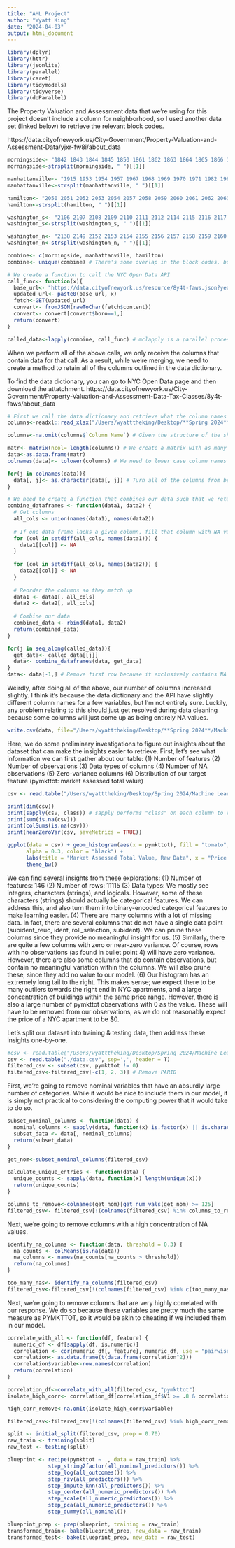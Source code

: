 ```yaml
---
title: "AML Project"
author: "Wyatt King"
date: "2024-04-03"
output: html_document
---
```


```r
library(dplyr)
library(httr)
library(jsonlite)
library(parallel)
library(caret)
library(tidymodels)
library(tidyverse)
library(doParallel)
```

The Property Valuation and Assessment data that we're using for this project doesn't include a column for neighborhood, so I used another data set (linked below) to retrieve the relevant block codes.

https://data.cityofnewyork.us/City-Government/Property-Valuation-and-Assessment-Data/yjxr-fw8i/about_data 

```r
morningside<- "1842 1843 1844 1845 1850 1861 1862 1863 1864 1865 1866 1867 1878 1879 1880 1881 1882 1883 1884 1885 1886 1892 1893 1894 1895 1896 1897 1950 1951 1952 1961 1962 1963 1964 1966 1973 1975 1976 1977 1978 1980 1989 1990 1991 1992 1993 1994 1995"
morningside<-strsplit(morningside, " ")[[1]]

manhattanville<- "1915 1953 1954 1957 1967 1968 1969 1970 1971 1982 1983 1984 1986 1987 1988 1995 1996 1998 1999 2001 2002 2004 2005 2086 2101"
manhattanville<-strsplit(manhattanville, " ")[[1]]

hamilton<- "2050 2051 2052 2053 2054 2057 2058 2059 2060 2061 2062 2063 2064 2065 2066 2067 2068 2069 2070 2071 2072 2073 2074 2075 2076 2077 2078 2079 2080 2081 2082 2083 2084 2085 2087 2088 2089 2090 2091 2092 2093 2094 2095 2096 2097 2098 2099 2100 2101 2140"
hamilton<-strsplit(hamilton, " ")[[1]]

washington_s<- "2106 2107 2108 2109 2110 2111 2112 2114 2115 2116 2117 2118 2119 2120 2121 2122 2123 2124 2125 2126 2127 2128 2129 2130 2131 2132 2133 2134 2135 2136 2137 2138 2139 2140 2141 2142 2143 2144 2145 2152 2153 2162 2163 2176 2177"
washington_s<-strsplit(washington_s, " ")[[1]]

washington_n<- "2138 2149 2152 2153 2154 2155 2156 2157 2158 2159 2160 2161 2162 2163 2164 2165 2166 2167 2168 2169 2170 2171 2172 2173 2174 2175 2178 2179 2180 2246"
washington_n<-strsplit(washington_n, " ")[[1]]

combine<- c(morningside, manhattanville, hamilton)
combine<- unique(combine) # There's some overlap in the block codes, but it's too minimal to be disconcerting
```

```r
# We create a function to call the NYC Open Data API
call_func<- function(x){
  base_url<- "https://data.cityofnewyork.us/resource/8y4t-faws.json?year=2024&BLOCK="
  updated_url<- paste0(base_url, x)
  fetch<-GET(updated_url)
  convert<- fromJSON(rawToChar(fetch$content))
  convert<- convert[convert$boro==1,]
  return(convert)
}

called_data<-lapply(combine, call_func) # mclapply is a parallel processing method, and it's pretty helpful when running so many API calls, but it can also be a bit finicky. If it doesn't work, you can just use lapply()
```

When we perform all of the above calls, we only receive the columns that contain data for that call. As a result, while we're merging, we need to create a method to retain all of the columns outlined in the data dictionary.

To find the data dictionary, you can go to NYC Open Data page and then download the attatchment.
https://data.cityofnewyork.us/City-Government/Property-Valuation-and-Assessment-Data-Tax-Classes/8y4t-faws/about_data

```r
# First we call the data dictionary and retrieve what the column names should be
columns<-readxl::read_xlsx("/Users/wyatttheking/Desktop/**Spring 2024**/Machine Learning/Final Project/Property_Assessment_Data_Dictionary (1).xlsx", skip = 1, sheet=2)

columns<-na.omit(columns$`Column Name`) # Given the structure of the sheet, we just need to remove some NA values toward the end of it.

matr<- matrix(ncol= length(columns)) # We create a matrix with as many columns as the data dictionary says.
data<-as.data.frame(matr)
colnames(data)<- tolower(columns) # We need to lower case column names for when we go to merge

for(j in colnames(data)){
  data[, j]<- as.character(data[, j]) # Turn all of the columns from being logical to character
}
```

```r
# We need to create a function that combines our data such that we retain all of the columns from the data dictionary
combine_dataframes <- function(data1, data2) {
  # Get columns 
  all_cols <- union(names(data1), names(data2)) 
  
  # If one data frame lacks a given column, fill that column with NA values
  for (col in setdiff(all_cols, names(data1))) {
    data1[[col]] <- NA
  }
  
  for (col in setdiff(all_cols, names(data2))) {
    data2[[col]] <- NA
  }
  
  # Reorder the columns so they match up
  data1 <- data1[, all_cols]
  data2 <- data2[, all_cols]
  
  # Combine our data
  combined_data <- rbind(data1, data2)
  return(combined_data)
}

```

```r
for(j in seq_along(called_data)){
  get_data<- called_data[[j]]
  data<- combine_dataframes(data, get_data)
}
data<- data[-1,] # Remove first row because it exclusively contains NA values from creating an empty matrix earlier
```

Weirdly, after doing all of the above, our number of columns increased slightly. I think it's because the data dictionary and the API have slightly different column names for a few variables, but I'm not entirely sure. Luckily, any problem relating to this should just get resolved during data cleaning because some columns will just come up as being entirely NA values.

```r
write.csv(data, file="/Users/wyatttheking/Desktop/**Spring 2024**/Machine Learning/Final Project/AML_Final_Project_Dataset.csv")
```

Here, we do some preliminary investigations to figure out insights about the dataset that can make the insights easier to retrieve. 
First, let's see what information we can first gather about our table:
(1) Number of features
(2) Number of observations
(3) Data types of columns
(4) Number of NA observations
(5) Zero-variance columns
(6) Distribution of our target feature (pymkttot: market assessed total value)


```r
csv <- read.table("/Users/wyatttheking/Desktop/Spring 2024/Machine Learning/Final Project/AML_Final_Project_Dataset.csv", sep=',', header = T)

print(dim(csv))
print(sapply(csv, class)) # sapply performs "class" on each column to retrieve its datatype.
print(sum(is.na(csv)))
print(colSums(is.na(csv)))
print(nearZeroVar(csv, saveMetrics = TRUE))

ggplot(data = csv) + geom_histogram(aes(x = pymkttot), fill = "tomato",
      alpha = 0.3, color = "black") + 
      labs(title = "Market Assessed Total Value, Raw Data", x = "Price (USD)", y = "COUNT") +
      theme_bw()
```

We can find several insights from these explorations:
(1) Number of features: 146
(2) Number of rows: 11115
(3) Data types: We mostly see integers, characters (strings), and logicals. However, some of these characters (strings) should actually be categorical features. We can address this, and also turn them into binary-encoded categorical features to make learning easier. 
(4) There are many columns with a lot of missing data. In fact, there are several columns that do not have a single data point (subident_reuc, ident, roll_selection, subident). We can prune these columns since they provide no meaningful insight for us.
(5) Similarly, there are quite a few columns with zero or near-zero variance. Of course, rows with no observations (as found in bullet point 4) will have zero variance. However, there are also some columns that do contain observations, but contain no meaningful variation within the columns. We will also prune these, since they add no value to our model.
(6) Our histogram has an extremely long tail to the right. This makes sense; we expect there to be many outliers towards the right end in NYC apartments, and a large concentration of buildings within the same price range. However, there is also a large number of pymkttot observations with 0 as the value. These will have to be removed from our observations, as we do not reasonably expect the price of a NYC apartment to be $0. 

Let's split our dataset into training & testing data, then address these insights one-by-one. 
```r
#csv <- read.table("/Users/wyatttheking/Desktop/Spring 2024/Machine Learning/Final Project/AML_Final_Project_Dataset.csv", sep=',', header = T)
csv <- read.table("./data.csv", sep=',', header = T)
filtered_csv <- subset(csv, pymkttot != 0)
filtered_csv<-filtered_csv[-c(1, 2, 3)] # Remove PARID
```

First, we're going to remove nominal variables that have an absurdly large number of categories. While it would be nice to include them in our model, it is simply not practical to considering the computing power that it would take to do so.

```r
subset_nominal_columns <- function(data) {
  nominal_columns <- sapply(data, function(x) is.factor(x) || is.character(x))
  subset_data <- data[, nominal_columns]
  return(subset_data)
}

get_nom<-subset_nominal_columns(filtered_csv)

calculate_unique_entries <- function(data) {
  unique_counts <- sapply(data, function(x) length(unique(x)))
  return(unique_counts)
}

columns_to_remove<-colnames(get_nom)[get_num_vals(get_nom) >= 125]
filtered_csv<- filtered_csv[!(colnames(filtered_csv) %in% columns_to_remove)] # Remove columns that contain an impractically large number of factors.
```

Next, we're going to remove columns with a high concentration of NA values. 

```r
identify_na_columns <- function(data, threshold = 0.3) {
  na_counts <- colMeans(is.na(data))
  na_columns <- names(na_counts[na_counts > threshold])
  return(na_columns)
}

too_many_nas<- identify_na_columns(filtered_csv)
filtered_csv<-filtered_csv[!(colnames(filtered_csv) %in% c(too_many_nas, "owner"))]
```

Next, we're going to remove columns that are very highly correlated with our response. We do so because these variables are pretty much the same measure as PYMKTTOT, so it would be akin to cheating if we included them in our model.

```r
correlate_with_all <- function(df, feature) {
  numeric_df <- df[sapply(df, is.numeric)]
  correlation <- cor(numeric_df[, feature], numeric_df, use = "pairwise.complete.obs")
  correlation<- as.data.frame(t(data.frame(correlation^2)))
  correlation$variable<-row.names(correlation) 
  return(correlation)
}

correlation_df<-correlate_with_all(filtered_csv, "pymkttot")
isolate_high_corr<- correlation_df[correlation_df$V1 >= .8 & correlation_df$V1 != 1,]

high_corr_remove<-na.omit(isolate_high_corr$variable)
```

```r
filtered_csv<-filtered_csv[!(colnames(filtered_csv) %in% high_corr_remove)]
```

```r
split <- initial_split(filtered_csv, prop = 0.70)
raw_train <- training(split)
raw_test <- testing(split)

blueprint <- recipe(pymkttot ~ ., data = raw_train) %>%
             step_string2factor(all_nominal_predictors()) %>%
             step_log(all_outcomes()) %>%
             step_nzv(all_predictors()) %>%
             step_impute_knn(all_predictors()) %>%
             step_center(all_numeric_predictors()) %>%
             step_scale(all_numeric_predictors()) %>%
             step_pca(all_numeric_predictors()) %>%
             step_dummy(all_nominal())
```

```r
blueprint_prep <- prep(blueprint, training = raw_train)
transformed_train<- bake(blueprint_prep, new_data = raw_train)
transformed_test<- bake(blueprint_prep, new_data = raw_test)
```








